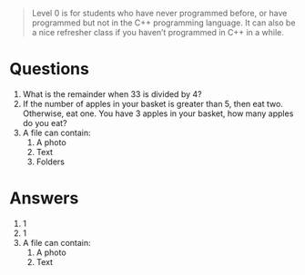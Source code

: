 
> Level 0 is for students who have never programmed before, or have programmed but not in the C++ programming language. It can also be a nice refresher class if you haven’t programmed in C++ in a while.

# Questions

1. What is the remainder when 33 is divided by 4?
2. If the number of apples in your basket is greater than 5, then eat two. Otherwise, eat one. You have 3 apples in your basket, how many apples do you eat?
3. A file can contain:
	1. A photo
	2. Text
	3. Folders

<Hidden trigger="Answers">

# Answers

1. 1
2. 1
3. A file can contain:
	1. A photo
	2. Text

</Hidden>
